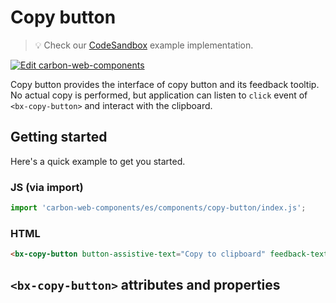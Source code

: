 
# Copy button

> 💡 Check our
> [CodeSandbox](https://codesandbox.io/s/github/carbon-design-system/carbon-web-components/tree/main/examples/codesandbox/basic/components/copy-button)
> example implementation.

[![Edit carbon-web-components](https://codesandbox.io/static/img/play-codesandbox.svg)](https://codesandbox.io/s/github/carbon-design-system/carbon-web-components/tree/main/examples/codesandbox/basic/components/copy-button)

Copy button provides the interface of copy button and its feedback tooltip.
No actual copy is performed, but application can listen to `click` event of `<bx-copy-button>` and interact with the clipboard.

## Getting started

Here's a quick example to get you started.

### JS (via import)

```javascript
import 'carbon-web-components/es/components/copy-button/index.js';
```

### HTML

```html
<bx-copy-button button-assistive-text="Copy to clipboard" feedback-text="Copied!"></bx-copy-button>
```

## `<bx-copy-button>` attributes and properties

<Props of="bx-copy-button" />
